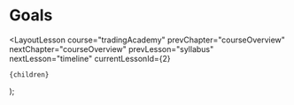 
# Goals

  <LayoutLesson
    course="tradingAcademy"
    prevChapter="courseOverview"
    nextChapter="courseOverview"
    prevLesson="syllabus"
    nextLesson="timeline"
    currentLessonId={2}
  >
    {children}
  </LayoutLesson>
);
